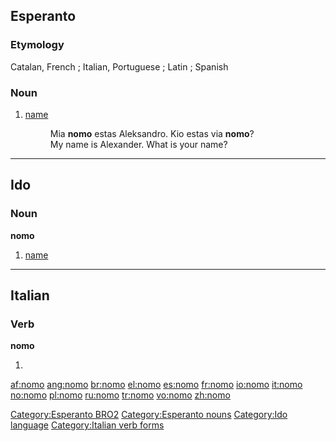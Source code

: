 ==Esperanto==

===Etymology===
Catalan, French {{term|nom}}; Italian, Portuguese {{term|nome}}; Latin {{term|nomen}}; Spanish {{term|nombre}}

===Noun===
{{eo-noun}}

# [[name]]
#: Mia '''nomo''' estas Aleksandro. Kio estas via '''nomo'''?
#: My name is Alexander.  What is your name?

[[Category:Esperanto BRO2]]
[[Category:Esperanto nouns]]

----

==Ido==

===Noun===
'''nomo'''

# [[name]]

{{eo-noun}}

{{see|nomò}}

[[Category:Ido language]]

----

==Italian==

===Verb===
'''nomo'''

# {{form of|[[first-person|First-person]] [[singular]] [[present tense]]|[[nomare#Italian|nomare]]|lang=Italian}}

[[Category:Italian verb forms]]

[[af:nomo]]
[[ang:nomo]]
[[br:nomo]]
[[el:nomo]]
[[es:nomo]]
[[fr:nomo]]
[[io:nomo]]
[[it:nomo]]
[[no:nomo]]
[[pl:nomo]]
[[ru:nomo]]
[[tr:nomo]]
[[vo:nomo]]
[[zh:nomo]]